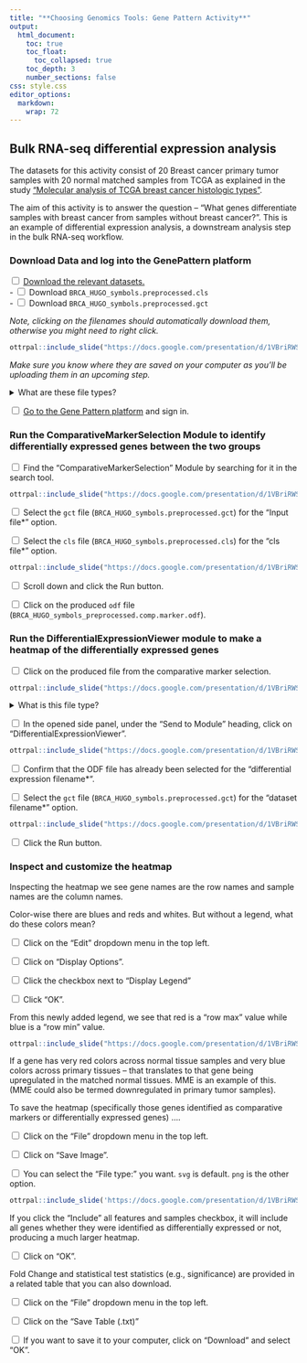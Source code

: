 ```yaml
---
title: "**Choosing Genomics Tools: Gene Pattern Activity**"
output:
  html_document:
    toc: true
    toc_float:
      toc_collapsed: true
    toc_depth: 3
    number_sections: false
css: style.css
editor_options:
  markdown:
    wrap: 72
---
```


## Bulk RNA-seq differential expression analysis

The datasets for this activity consist of 20 Breast cancer primary tumor samples with 20 normal matched samples from TCGA as explained in the study ["Molecular analysis of TCGA breast cancer histologic types"](https://pmc.ncbi.nlm.nih.gov/articles/PMC9028992/).

The aim of this activity is to answer the question -- "What genes differentiate samples with breast cancer from samples without breast cancer?". This is an example of differential expression analysis, a downstream analysis step in the bulk RNA-seq workflow.

### Download Data and log into the GenePattern platform

<input type="checkbox"> [Download the relevant datasets.](https://datasets.genepattern.org/?prefix=data/workshops/240411-PSTP/)<br/>
  - <input type="checkbox"> Download `BRCA_HUGO_symbols.preprocessed.cls`<br/>
  - <input type="checkbox"> Download `BRCA_HUGO_symbols.preprocessed.gct`<br/>

*Note, clicking on the filenames should automatically download them, otherwise you might need to right click.*

```r
ottrpal::include_slide("https://docs.google.com/presentation/d/1VBriRWSN-XJEjuzP29TkbkpiGpSJslTrtleqZwtlsDM/edit#slide=id.g2f2ca03ec26_0_0")
```

*Make sure you know where they are saved on your computer as you'll be uploading them in an upcoming step.*

<details><summary>What are these file types?</summary>

The `gct` file is a Gene Cluster Text file format used to describe an expression dataset. [See more about `gct` files at this Broad Institute resource.](https://software.broadinstitute.org/cancer/software/gsea/wiki/index.php/Data_formats#GCT:_Gene_Cluster_Text_file_format_.28.2A.gct.29)

```r
ottrpal::include_slide("https://docs.google.com/presentation/d/1VBriRWSN-XJEjuzP29TkbkpiGpSJslTrtleqZwtlsDM/edit#slide=id.g2f2ca03ec26_0_11")
```

The `cls` file is a Categorial (e.g., tumor vs normal) class file format, specifying phenotype or class labels associated with each sample in the expression data. [See more about `cls` files at this Broad Institute resource.](https://software.broadinstitute.org/cancer/software/gsea/wiki/index.php/Data_formats#CLS:_Categorical_.28e.g_tumor_vs_normal.29_class_file_format_.28.2A.cls.29)

```r
ottrpal::include_slide("https://docs.google.com/presentation/d/1VBriRWSN-XJEjuzP29TkbkpiGpSJslTrtleqZwtlsDM/edit#slide=id.g2f2ca03ec26_0_19")
```

[See this resource from GenePattern for more information on creating these input files for your work.](https://www.genepattern.org/file-formats-guide/#gsc.tab=0)

```r
ottrpal::include_slide("https://docs.google.com/presentation/d/1VBriRWSN-XJEjuzP29TkbkpiGpSJslTrtleqZwtlsDM/edit#slide=id.g2f2ca03ec26_0_5")
```

</details>

<input type="checkbox"> [Go to the Gene Pattern platform](http://cloud.genepattern.org/gp/) and sign in.

### Run the ComparativeMarkerSelection Module to identify differentially expressed genes between the two groups

<input type="checkbox"> Find the "ComparativeMarkerSelection" Module by searching for it in the search tool.

```r
ottrpal::include_slide("https://docs.google.com/presentation/d/1VBriRWSN-XJEjuzP29TkbkpiGpSJslTrtleqZwtlsDM/edit#slide=id.g2f2ca03ec26_0_26")
```

<input type="checkbox"> Select the `gct` file (`BRCA_HUGO_symbols.preprocessed.gct`) for the "Input file*" option.

<input type="checkbox"> Select the `cls` file (`BRCA_HUGO_symbols.preprocessed.cls`) for the "cls file*" option.

```r
ottrpal::include_slide("https://docs.google.com/presentation/d/1VBriRWSN-XJEjuzP29TkbkpiGpSJslTrtleqZwtlsDM/edit#slide=id.g2f2ca03ec26_0_41")
```

<input type="checkbox"> Scroll down and click the Run button.

<input type="checkbox"> Click on the produced `odf` file (`BRCA_HUGO_symbols_preprocessed.comp.marker.odf`).

### Run the DifferentialExpressionViewer module to make a heatmap of the differentially expressed genes


<input type="checkbox"> Click on the produced file from the comparative marker selection.
```r
ottrpal::include_slide("https://docs.google.com/presentation/d/1VBriRWSN-XJEjuzP29TkbkpiGpSJslTrtleqZwtlsDM/edit#slide=id.g2f2ca03ec26_0_50")
```

<details><summary>What is this file type?</summary>

An ODF is an Output Description Format file, a GenePattern specific filetype. It is similar to a GCT file format, describing a gene expression dataset; however, the ODF filetype has a specialized header. [See more information about ODF files from GenePattern.](https://www.genepattern.org/file-formats-guide/#ODF)

```r
ottrpal::include_slide("https://docs.google.com/presentation/d/1VBriRWSN-XJEjuzP29TkbkpiGpSJslTrtleqZwtlsDM/edit#slide=id.g2800f2a6905_0_122")
```

</details>

<input type="checkbox"> In the opened side panel, under the "Send to Module" heading, click on "DifferentialExpressionViewer".

```r
ottrpal::include_slide("https://docs.google.com/presentation/d/1VBriRWSN-XJEjuzP29TkbkpiGpSJslTrtleqZwtlsDM/edit#slide=id.g2f2ca03ec26_0_55")
```

<input type="checkbox"> Confirm that the ODF file has already been selected for the "differential expression filename*".

<input type="checkbox"> Select the `gct` file (`BRCA_HUGO_symbols.preprocessed.gct`) for the "dataset filename*" option.

```r
ottrpal::include_slide("https://docs.google.com/presentation/d/1VBriRWSN-XJEjuzP29TkbkpiGpSJslTrtleqZwtlsDM/edit#slide=id.g2f2ca03ec26_0_66")
```

<input type="checkbox"> Click the Run button.

### Inspect and customize the heatmap

Inspecting the heatmap we see gene names are the row names and sample names are the column names.

Color-wise there are blues and reds and whites. But without a legend, what do these colors mean?

<input type="checkbox"> Click on the "Edit" dropdown menu in the top left.

<input type="checkbox"> Click on "Display Options".

<input type="checkbox"> Click the checkbox next to "Display Legend"

<input type="checkbox"> Click "OK".

From this newly added legend, we see that red is a "row max" value while blue is a "row min" value.

```r
ottrpal::include_slide("https://docs.google.com/presentation/d/1VBriRWSN-XJEjuzP29TkbkpiGpSJslTrtleqZwtlsDM/edit#slide=id.g2800f2a6905_0_160")
```

If a gene has very red colors across normal tissue samples and very blue colors across primary tissues -- that translates to that gene being upregulated in the matched normal tissues. MME is an example of this. (MME could also be termed downregulated in primary tumor samples).

To save the heatmap (specifically those genes identified as comparative markers or differentially expressed genes) ....

<input type="checkbox"> Click on the "File" dropdown menu in the top left.

<input type="checkbox"> Click on "Save Image".

<input type="checkbox"> You can select the "File type:" you want. `svg` is default. `png` is the other option.

```r
ottrpal::include_slide('https://docs.google.com/presentation/d/1VBriRWSN-XJEjuzP29TkbkpiGpSJslTrtleqZwtlsDM/edit#slide=id.g2f2ca03ec26_0_79')
```

If you click the "Include" all features and samples checkbox, it will include all genes whether they were identified as differentially expressed or not, producing a much larger heatmap.

<input type="checkbox"> Click on "OK".

Fold Change and statistical test statistics (e.g., significance) are provided in a related table that you can also download.

<input type="checkbox"> Click on the "File" dropdown menu in the top left.

<input type="checkbox"> Click on the "Save Table (.txt)"

<input type="checkbox"> If you want to save it to your computer, click on "Download" and select "OK".

<!--
## Single cell RNA-seq

- [Download practice 10x single cell data](https://s3-us-west-2.amazonaws.com/10x.files/samples/cell/pbmc3k/pbmc3k_filtered_gene_bc_matrices.tar.gz)
- [Go to the Gene Pattern platform](http://cloud.genepattern.org/gp/)
-->
